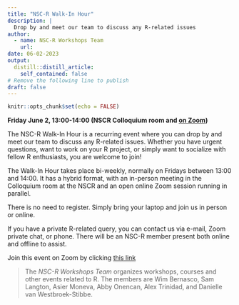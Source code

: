 ```yaml
---
title: "NSC-R Walk-In Hour"
description: |
  Drop by and meet our team to discuss any R-related issues  
author:
  - name: NSC-R Workshops Team
    url: 
date: 06-02-2023
output:
  distill::distill_article:
    self_contained: false
# Remove the following line to publish
draft: false
---
```



```r
knitr::opts_chunk$set(echo = FALSE)
```

**Friday June 2, 13:00-14:00 (NSCR Colloquium room and [on Zoom](https://us02web.zoom.us/j/82260070557?pwd=cWZNM1RYaE1uMFV2cXRDcFhpaXg3Zz09))**

The NSC-R Walk-In Hour is a recurring event where you can drop by and meet our team to discuss any R-related issues. Whether you have urgent questions, want to work on your R project, or simply want to socialize with fellow R enthusiasts, you are welcome to join!

The Walk-In Hour takes place bi-weekly, normally on Fridays between 13:00 and 14:00. It has a hybrid format, with an in-person meeting in the Colloquium room at the NSCR and an open online Zoom session running in parallel. 

There is no need to register. Simply bring your laptop and join us in person or online.

If you have a private R-related query, you can contact us via e-mail, Zoom private chat, or phone. There will be an NSC-R member present both online and offline to assist.

Join this event on Zoom by clicking [this link](
https://us02web.zoom.us/j/82260070557?pwd=cWZNM1RYaE1uMFV2cXRDcFhpaXg3Zz09)

> The *NSC-R Workshops Team* organizes workshops, courses and other events related to R. The members are Wim Bernasco, Sam Langton, Asier Moneva, Abby Onencan, Alex Trinidad, and Danielle van Westbroek-Stibbe. 




